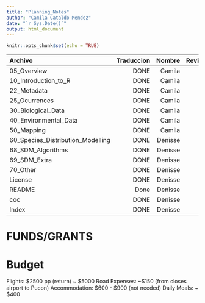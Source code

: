 ---
title: "Planning_Notes"
author: "Camila Cataldo Mendez"
date: "`r Sys.Date()`"
output: html_document
---

```{r setup, include=FALSE}
knitr::opts_chunk$set(echo = TRUE)
```

| Archivo |	Traduccion | Nombre | Revision | Nombre |
|:-----|------:|------:|------:|------:|
| 05_Overview | DONE | Camila | | Denisse |
| 10_Introduction_to_R | DONE | Camila | | Denisse |
| 22_Metadata | DONE | Camila | | Denisse |
| 25_Ocurrences | DONE | Camila | | Denisse |
| 30_Biological_Data | DONE | Camila | | Denisse |
| 40_Environmental_Data | DONE | Camila | | Denisse |
| 50_Mapping | DONE | Camila | | Denisse |
| 60_Species_Distribution_Modelling | DONE | Denisse| | Camila |
| 68_SDM_Algorithms | DONE | Denisse | | Camila |
| 69_SDM_Extra | DONE | Denisse | | Camila |
| 70_Other | DONE | Denisse | | Camila |
| License | DONE | Denisse | | Camila |
| README | Done | Denisse | | Camila |
| coc | DONE | Denisse | | Camila |
| Index | DONE | Denisse | | Camila |

#####################################
#####################################
# FUNDS/GRANTS


#####################################
#####################################
# Budget
Flights: $2500 pp (return) ~ $5000
Road Expenses: ~$150 (from closes airport to Pucon)
Accommodation: $600 - $900 (not needed)
Daily Meals: ~ $400











